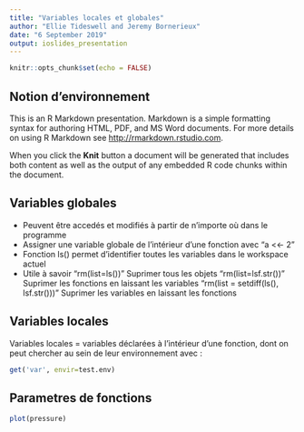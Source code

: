 ```yaml
---
title: "Variables locales et globales"
author: "Ellie Tideswell and Jeremy Bornerieux"
date: "6 September 2019"
output: ioslides_presentation
---
```


```r
knitr::opts_chunk$set(echo = FALSE)
```

## Notion d'environnement

This is an R Markdown presentation. Markdown is a simple formatting syntax for authoring HTML, PDF, and MS Word documents. For more details on using R Markdown see <http://rmarkdown.rstudio.com>.

When you click the **Knit** button a document will be generated that includes both content as well as the output of any embedded R code chunks within the document.

## Variables globales 

- Peuvent être accedés et modifiés à partir de n'importe où dans le programme
- Assigner une variable globale de l'intérieur d'une fonction avec "a <<- 2" 
- Fonction ls() permet d'identifier toutes les variables dans le workspace actuel
- Utile à savoir
  "rm(list=ls())" Suprimer tous les objets 
  "rm(list=lsf.str())" Suprimer les fonctions en laissant les variables
  "rm(list = setdiff(ls(), lsf.str()))" Suprimer les variables en laissant les fonctions  
  

## Variables locales

Variables locales  = variables déclarées à l'intérieur d'une fonction, dont on peut chercher au sein de leur environnement avec : 

```r
get('var', envir=test.env)
```

## Parametres de fonctions

```r
plot(pressure)
```

